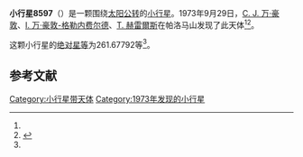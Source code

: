 {{Infobox planet
| bgcolour = #FFFFC0
| name = 8597 Sandvicensis
| symbol = 
| image = 
| caption = 
| discovery = yes
| discovery_ref = 
| discoverer = [[C._J._万·豪敦|C. J. 万·豪敦]]、[[I._万·豪敦-格勒内费尔德|I. 万·豪敦-格勒内费尔德]]、[[T._赫雷爾斯|T. 赫雷爾斯]]
| discovery_site = [[帕洛马山|帕洛马山]] 
| discovered = 1973年9月29日
| designations = yes
| mp_name = 
| named_after = 
| alt_names = 2045 T-2/ 1976 GN1 / 1980 BF2 / 1986 RJ5
| mp_category = [[主带小行星|主带小行星]]
| orbit_ref = <ref name="a">[http://ssd.jpl.nasa.gov/sbdb.cgi?sstr=8597 8597 Sandvicensis] {{Wayback|url=http://ssd.jpl.nasa.gov/sbdb.cgi?sstr=8597 |date=20140924123218 }}，小行星數據庫瀏覽器（JPL Small-Body Database Browser）－[[美国国家航空航天局|美国国家航空航天局]]喷气推进实验室</ref>
| epoch = 2456400.5 (2013年4月18日更新)
| aphelion = {{convert|3.0970737|AU|km|3|abbr=on|lk=out}}
| perihelion = {{convert|2.2752943|AU|km|3|abbr=on}}
| semimajor = {{convert|2.6861840|AU|km|3|abbr=on}}
| eccentricity = 0.1529641
| period = 1608.059307 [[日|日]]<br />4.4[[儒略年|儒略年]]
| avg_speed = 
| inclination = 12.63130
| asc_node = 3.37491
| mean_anomaly = 
| arg_peri = 261.67792
| satellites = 
| physical_characteristics = yes
| dimensions = 
| mass = 
| density = 
| surface_grav = 
| escape_velocity = 
| sidereal_day = 
| axial_tilt = 
| pole_ecliptic_lat = 
| pole_ecliptic_lon = 
| albedo = 
| temperatures= 
| temp_name1 = 
| mean_temp_1 = 
| max_temp_1 = 
| temp_name2 = 
| max_temp_2 = 
| spectral_type = 
| abs_magnitude = 261.67792
}}

'''小行星8597'''（{{lang-en|8597 Sandvicensis}}）是一颗围绕[[太阳|太阳]][[公转|公转]]的[[小行星|小行星]]。1973年9月29日，[[C._J._万·豪敦|C. J. 万·豪敦]]、[[I._万·豪敦-格勒内费尔德|I. 万·豪敦-格勒内费尔德]]、[[T._赫雷爾斯|T. 赫雷爾斯]]在帕洛马山发现了此天体<ref name="a" /><ref>{{cite news|title=小行星列表|url=http://cfa-www.harvard.edu/iau/lists/NumberedMPs.txt|accessdate=2013-07-08|newspaper=哈佛大学|archive-date=2008-05-17|archive-url=https://web.archive.org/web/20080517010638/http://cfa-www.harvard.edu/iau/lists/NumberedMPs.txt|dead-url=no}}</ref>。

这颗小行星的[[绝对星等|绝对星等]]为261.67792等<ref name="a" />。

==参考文献==
{{reflist}}
{{Minor Planet Number|[[小行星8596|小行星8596]]|[[小行星8598|小行星8598]]}}

{{小天体}}

[[Category:小行星带天体|Category:小行星带天体]]
[[Category:1973年发现的小行星|Category:1973年发现的小行星]]

{{asteroid-stub}}
